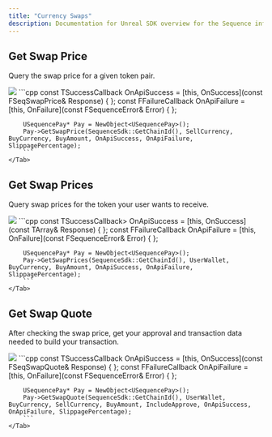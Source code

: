 ---
title: "Currency Swaps"
description: Documentation for Unreal SDK overview for the Sequence infrastructure stack for web3 gaming.
---

## Get Swap Price

Query the swap price for a given token pair.

<Tabs>
    <Tab title="Blueprint">
        <Frame>
            <img src="/images/unreal/swap_price.png" />
        </Frame>
    </Tab>
    <Tab title="C++">
        ```cpp
        const TSuccessCallback<FSeqSwapPrice> OnApiSuccess = [this, OnSuccess](const FSeqSwapPrice& Response) { };
        const FFailureCallback OnApiFailure = [this, OnFailure](const FSequenceError& Error) { };

        USequencePay* Pay = NewObject<USequencePay>();
        Pay->GetSwapPrice(SequenceSdk::GetChainId(), SellCurrency, BuyCurrency, BuyAmount, OnApiSuccess, OnApiFailure, SlippagePercentage);
        ```
    </Tab>
</Tabs>

## Get Swap Prices

Query swap prices for the token your user wants to receive.

<Tabs>
    <Tab title="Blueprint">
        <Frame>
            <img src="/images/unreal/swap_prices.png" />
        </Frame>
    </Tab>
    <Tab title="C++">
        ```cpp
        const TSuccessCallback<TArray<FSeqSwapPrice>> OnApiSuccess = [this, OnSuccess](const TArray<FSeqSwapPrice>& Response) { };
        const FFailureCallback OnApiFailure = [this, OnFailure](const FSequenceError& Error) { };

        USequencePay* Pay = NewObject<USequencePay>();
        Pay->GetSwapPrices(SequenceSdk::GetChainId(), UserWallet, BuyCurrency, BuyAmount, OnApiSuccess, OnApiFailure, SlippagePercentage);
        ```
    </Tab>
</Tabs>

## Get Swap Quote

After checking the swap price, get your approval and transaction data needed to build your transaction.

<Tabs>
    <Tab title="Blueprint">
        <Frame>
            <img src="/images/unreal/swap_quote.png" />
        </Frame>
    </Tab>
    <Tab title="C++">
        ```cpp
        const TSuccessCallback<FSeqSwapQuote> OnApiSuccess = [this, OnSuccess](const FSeqSwapQuote& Response) { };
        const FFailureCallback OnApiFailure = [this, OnFailure](const FSequenceError& Error) { };

        USequencePay* Pay = NewObject<USequencePay>();
        Pay->GetSwapQuote(SequenceSdk::GetChainId(), UserWallet, BuyCurrency, SellCurrency, BuyAmount, IncludeApprove, OnApiSuccess, OnApiFailure, SlippagePercentage);
        ```
    </Tab>
</Tabs>
